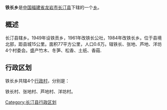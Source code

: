 {{中国乡级行政区
| 行政区全称 = 铁长乡
| 景观照片文件名 =
| 景观照片描述 =
| 汉语拼音 =
| 通用拼音 =
| 注音符號 =
| 其它标音类型1 =
| 其它标音1 =
| 其它标音类型2 =
| 其它标音2 =
| 其它语言类型1 =
| 其它语言地名1 =
| 其它语言类型2 =
| 其它语言地名2 =
| 上级行政区 = [[福建省|福建省]][[龙岩市|龙岩市]][[长汀县|长汀县]]
| 行政区类别 = [[乡|乡]]
| 行政区划代码 =350821201
| 地理坐标 =
| 总面积 =
| 户籍人口 =
| 户籍人口年份 =
| 常住人口 =
| 常住人口年份 =
| 人口密度 =
| 行政区划 =
| 官方网站 =
| 政府驻地 =
| 邮政编码 =
| 毗邻行政区 =
| 位置图文件名 =
| 位置图描述 =
}}
'''铁长乡'''是[[中华人民共和国|中国]][[福建省|福建省]][[龙岩市|龙岩市]][[长汀县|长汀县]]下辖的一个[[乡|乡]]。

==概述==
长汀县辖乡。1949年设铁贡乡，1961年改铁长公社，1984年改铁长乡。位于县境北部，距县城15公里。面积77平方公里，人口0.6万。辖铁长、张地、芦地、洋坊4个村委会。盛产竹木、冬笋、松香、土纸、香菇.

== 行政区划 ==

铁长乡共辖4个[[行政村|行政村]]，分别是：

铁长村、张地村、芦地村、洋坊村。

{{长汀县行政区划}}
{{福建小作品}}

[[Category:长汀县行政区划|Category:长汀县行政区划]]